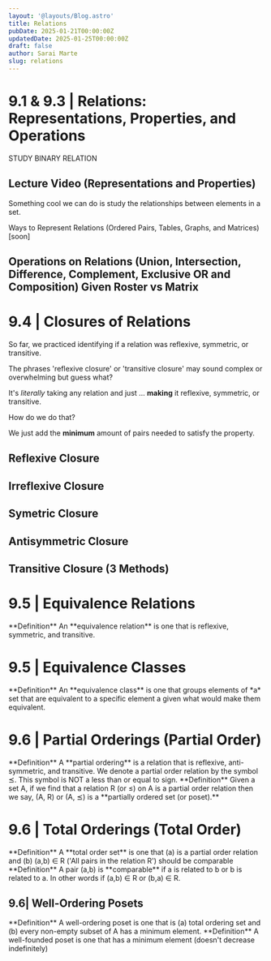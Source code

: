 ```yaml
---
layout: '@layouts/Blog.astro'
title: Relations
pubDate: 2025-01-21T00:00:00Z 
updatedDate: 2025-01-25T00:00:00Z 
draft: false
author: Sarai Marte
slug: relations
---
```



# 9.1 & 9.3 | Relations: Representations, Properties, and Operations

STUDY BINARY RELATION

## Lecture Video (Representations and Properties)
Something cool we can do is study the relationships between elements in a set.

Ways to Represent Relations (Ordered Pairs, Tables, Graphs, and Matrices) [soon]

## Operations on Relations (Union, Intersection, Difference, Complement, Exclusive OR and Composition) Given Roster vs Matrix

# 9.4 | Closures of Relations

So far, we practiced identifying if a relation was reflexive, symmetric, or transitive. 

The phrases 'reflexive closure' or 'transitive closure' may sound complex or overwhelming but guess what?

It's *literally* taking any relation and just ... **making** it reflexive, symmetric, or transitive. 

How do we do that?

We just add the **minimum** amount of pairs needed to satisfy the property.

## Reflexive Closure 

## Irreflexive Closure

## Symetric Closure 

## Antisymmetric Closure 

## Transitive Closure (3 Methods)

# 9.5 | Equivalence Relations

<RuleBox>
**Definition** An **equivalence relation** is one that is reflexive, symmetric, and transitive.
</RuleBox>

# 9.5 | Equivalence Classes

<RuleBox>
**Definition** An **equivalence class** is one that groups elements of *a* set that are equivalent to a specific element a given what would make them equivalent.
</RuleBox>

# 9.6 | Partial Orderings (Partial Order)

<RuleBox>
**Definition** A **partial ordering** is a relation that is reflexive, anti-symmetric, and transitive. We denote a partial order relation by the symbol ⪯. This symbol is NOT a less than or equal to sign.
</RuleBox>

<RuleBox>
**Definition** Given a set A, if we find that a relation R (or ≤) on A is a partial order relation then we say, (A, R) or (A, ⪯) is a **partially ordered set (or poset).**
</RuleBox>

# 9.6 | Total Orderings (Total Order)

<RuleBox>
**Definition** A **total order set** is one that (a) is a partial order relation and (b) (a,b) ∈ R ('All pairs in the relation R') should be comparable
</RuleBox>

<RuleBox>
**Definition** A pair (a,b) is **comparable** if a is related to b or b is related to a. In other words if (a,b) ∈ R or (b,a) ∈ R.
</RuleBox>

## 9.6| Well-Ordering Posets 

<RuleBox>
**Definition** A  well-ordering poset is one that is (a) total ordering set and (b) every non-empty subset of A has a minimum element.
</RuleBox>

<RuleBox>
**Definition** A  well-founded poset is one that has a minimum element (doesn't decrease indefinitely)
</RuleBox>

